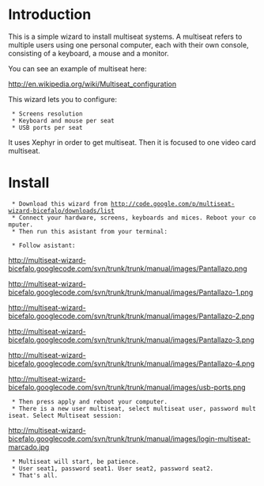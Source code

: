 = Introduction =

This is a simple wizard to install multiseat systems. A multiseat refers to multiple users using one personal computer, each with their own console, consisting of a keyboard, a mouse and a monitor.

You can see an example of multiseat here:

http://en.wikipedia.org/wiki/Multiseat_configuration

This wizard lets you to configure:

  * Screens resolution
  * Keyboard and mouse per seat
  * USB ports per seat 

It uses Xephyr in order to get multiseat. Then it is focused to one video card multiseat. 


= Install =

  * Download this wizard from http://code.google.com/p/multiseat-wizard-bicefalo/downloads/list
  * Connect your hardware, screens, keyboards and mices. Reboot your computer.
  * Then run this asistant from your terminal:

{{{sudo python main.py}}}

  * Follow asistant:

http://multiseat-wizard-bicefalo.googlecode.com/svn/trunk/trunk/manual/images/Pantallazo.png

http://multiseat-wizard-bicefalo.googlecode.com/svn/trunk/trunk/manual/images/Pantallazo-1.png


http://multiseat-wizard-bicefalo.googlecode.com/svn/trunk/trunk/manual/images/Pantallazo-2.png


http://multiseat-wizard-bicefalo.googlecode.com/svn/trunk/trunk/manual/images/Pantallazo-3.png


http://multiseat-wizard-bicefalo.googlecode.com/svn/trunk/trunk/manual/images/Pantallazo-4.png

http://multiseat-wizard-bicefalo.googlecode.com/svn/trunk/trunk/manual/images/usb-ports.png

  * Then press apply and reboot your computer.
  * There is a new user multiseat, select multiseat user, password multiseat. Select Multiseat session:

http://multiseat-wizard-bicefalo.googlecode.com/svn/trunk/trunk/manual/images/login-multiseat-marcado.jpg

  * Multiseat will start, be patience.
  * User seat1, password seat1. User seat2, password seat2.
  * That's all.